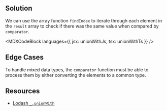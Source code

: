 

## Solution

We can use the array function `findIndex` to iterate through each element in the `result` array to check if there was the same value when compared by `comparator`.

<MDXCodeBlock languages={{ jsx: unionWithJs, tsx: unionWithTs }} />

## Edge Cases

To handle mixed data types, the `comparator` function must be able to process them by either converting the elements to a common type.

## Resources

- [Lodash `_.unionWith`](https://lodash.com/docs/#unionWith)
